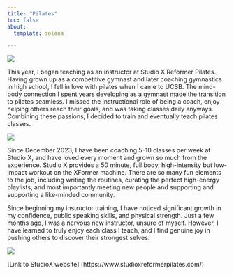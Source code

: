 ```yaml
--- 
title: "Pilates"
toc: false
about: 
  template: solana

---
```




![](media/x.jpg)

        
This year, I began teaching as an instructor at Studio X Reformer Pilates. Having grown up as a competitive gymnast and later coaching gymnastics in high school, I fell in love with pilates when I came to UCSB. The mind-body connection I spent years developing as a gymnast made the transition to pilates seamless. I missed the instructional role of being a coach, enjoy helping others reach their goals, and was taking classes daily anyways. Combining these passions, I decided to train and eventually teach pilates classes. 

![](media/x1.jpg)

Since December 2023, I have been coaching 5-10 classes per week at Studio X, and have loved every moment and grown so much from the experience. Studio X provides a 50 minute, full body, high-intensity but low-impact workout on the XFormer machine. There are so many fun elements to the job, including writing the routines, curating the perfect high-energy playlists, and most importantly meeting new people and supporting and supporting a like-minded community. 


Since beginning my instructor training, I have noticed significant growth in my confidence, public speaking skills, and physical strength. Just a few months ago, I was a nervous new instructor, unsure of myself. However, I have learned to truly enjoy each class I teach, and I find genuine joy in pushing others to discover their strongest selves. 




![](media/x2.jpg)


[Link to StudioX website]
(https://www.studioxreformerpilates.com/)
